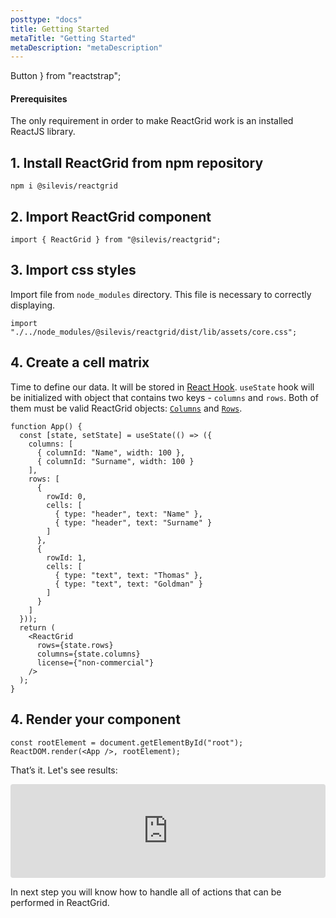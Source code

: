 ```yaml
---
posttype: "docs"
title: Getting Started
metaTitle: "Getting Started"
metaDescription: "metaDescription"
---
```


  Button
} from "reactstrap";

#### Prerequisites
The only requirement in order to make ReactGrid work is an installed ReactJS library.

## 1. Install ReactGrid from npm repository

```shell
npm i @silevis/reactgrid
```

## 2. Import ReactGrid component

```tsx
import { ReactGrid } from "@silevis/reactgrid";
```

## 3. Import css styles

Import file from `node_modules` directory. This file is necessary to correctly displaying.

```tsx
import "./../node_modules/@silevis/reactgrid/dist/lib/assets/core.css";
```

## 4. Create a cell matrix

Time to define our data. It will be stored in [React Hook](https://reactjs.org/docs/hooks-intro.html). 
`useState` hook will be initialized with object that contains two keys - `columns` and `rows`. 
Both of them must be valid ReactGrid objects: [`Columns`](link) and [`Rows`](link).

```tsx
function App() {
  const [state, setState] = useState(() => ({
    columns: [
      { columnId: "Name", width: 100 },
      { columnId: "Surname", width: 100 }
    ],
    rows: [
      {
        rowId: 0,
        cells: [
          { type: "header", text: "Name" },
          { type: "header", text: "Surname" }
        ]
      },
      {
        rowId: 1,
        cells: [
          { type: "text", text: "Thomas" },
          { type: "text", text: "Goldman" }
        ]
      }
    ]
  }));
  return (
    <ReactGrid
      rows={state.rows}
      columns={state.columns}
      license={"non-commercial"}
    />
  );
}
```

## 4. Render your component

```tsx
const rootElement = document.getElementById("root");
ReactDOM.render(<App />, rootElement);
```

That’s it. Let's see results:

<iframe
  src="https://codesandbox.io/embed/gifted-zhukovsky-mwiwi?fontsize=16&hidenavigation=1&theme=dark"
  style="width:100%; height:150px; border:0; border-radius: 4px; overflow:hidden;"
  title="reactgrid-getting-started"
  allow="geolocation; microphone; camera; midi; vr; accelerometer; gyroscope; payment; ambient-light-sensor; encrypted-media; usb"
  sandbox="allow-modals allow-forms allow-popups allow-scripts allow-same-origin"
></iframe>

In next step you will know how to handle all of actions that can be performed in ReactGrid.
